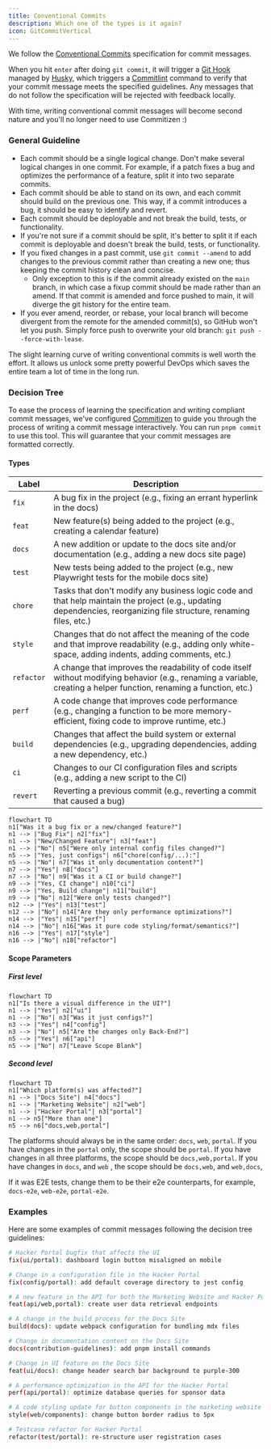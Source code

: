 ```yaml
---
title: Conventional Commits
description: Which one of the types is it again?
icon: GitCommitVertical
---
```



We follow the [Conventional
Commits](https://www.conventionalcommits.org/en/v1.0.0/) specification for
commit messages.

When you hit `enter` after doing `git commit`, it will trigger a [Git Hook](https://git-scm.com/book/en/v2/Customizing-Git-Git-Hooks) managed by [Husky](https://typicode.github.io/husky/), which triggers a [Commitlint](https://commitlint.js.org/) command to verify that your commit message meets the specified guidelines. Any messages that do not follow the specification will be rejected with feedback locally.

With time, writing conventional commit messages will become second nature and you'll no longer need to use Commitizen :)

### General Guideline

- Each commit should be a single logical change. Don't make several logical changes in one commit. For example, if a patch fixes a bug and optimizes the performance of a feature, split it into two separate commits.
- Each commit should be able to stand on its own, and each commit should build on the previous one. This way, if a commit introduces a bug, it should be easy to identify and revert.
- Each commit should be deployable and not break the build, tests, or functionality.
- If you're not sure if a commit should be split, it's better to split it if each commit is deployable and doesn't break the build, tests, or functionality.
- If you fixed changes in a past commit, use `git commit --amend` to add changes to the previous commit rather than creating a new one; thus keeping the commit history clean and concise.
  - Only exception to this is if the commit already existed on the `main` branch, in which case a fixup commit should be made rather than an amend. If that commit is amended and force pushed to main, it will diverge the git history for the entire team.
- If you ever amend, reorder, or rebase, your local branch will become divergent from the remote for the amended commit(s), so GitHub won't let you push. Simply force push to overwrite your old branch: `git push --force-with-lease`.

The slight learning curve of writing conventional commits is well worth the effort. It allows us unlock some pretty powerful DevOps which saves the entire team a lot of time in the long run.

### Decision Tree

To ease the process of learning the specification and writing compliant commit messages, we've configured [Commitizen](https://commitizen-tools.github.io/commitizen/) to guide you through the process of writing a commit message interactively.
You can run `pnpm commit` to use this tool. This will guarantee that your commit messages are formatted correctly.

#### Types

| Label   | Description |
|---------|-------------|
| `fix`   | A bug fix in the project (e.g., fixing an errant hyperlink in the docs) |
| `feat`  | New feature(s) being added to the project (e.g., creating a calendar feature) |
| `docs`  | A new addition or update to the docs site and/or documentation (e.g., adding a new docs site page) |
| `test`  | New tests being added to the project (e.g., new Playwright tests for the mobile docs site) |
| `chore` | Tasks that don't modify any business logic code and that help maintain the project (e.g., updating dependencies, reorganizing file structure, renaming files, etc.) |
| `style` | Changes that do not affect the meaning of the code and that improve readability (e.g., adding only white-space, adding indents, adding comments, etc.) |
| `refactor` | A change that improves the readability of code itself without modifying behavior (e.g., renaming a variable, creating a helper function, renaming a function, etc.) |
| `perf`   | A code change that improves code performance (e.g., changing a function to be more memory-efficient, fixing code to improve runtime, etc.) |
| `build`  | Changes that affect the build system or external dependencies (e.g., upgrading dependencies, adding a new dependency, etc.) |
| `ci`     | Changes to our CI configuration files and scripts (e.g., adding a new script to the CI) |
| `revert` | Reverting a previous commit (e.g., reverting a commit that caused a bug) |

```mermaid
flowchart TD
n1["Was it a bug fix or a new/changed feature?"]
n1 --> |"Bug Fix"| n2["fix"]
n1 --> |"New/Changed Feature"| n3["feat"]
n1 --> |"No"| n5["Were only internal config files changed?"]
n5 --> |"Yes, just configs"| n6["chore(config/...):"]
n5 --> |"No"| n7["Was it only documentation content?"]
n7 --> |"Yes"| n8["docs"]
n7 --> |"No"| n9["Was it a CI or build change?"]
n9 --> |"Yes, CI change"| n10["ci"]
n9 --> |"Yes, Build change"| n11["build"]
n9 --> |"No"| n12["Were only tests changed?"]
n12 --> |"Yes"| n13["test"]
n12 --> |"No"| n14["Are they only performance optimizations?"]
n14 --> |"Yes"| n15["perf"]
n14 --> |"No"| n16["Was it pure code styling/format/semantics?"]
n16 --> |"Yes"| n17["style"]
n16 --> |"No"| n18["refactor"]
```

#### Scope Parameters

##### First level

```mermaid
flowchart TD
n1["Is there a visual difference in the UI?"]
n1 --> |"Yes"| n2["ui"]
n1 --> |"No"| n3["Was it just configs?"]
n3 --> |"Yes"| n4["config"]
n3 --> |"No"| n5["Are the changes only Back-End?"]
n5 --> |"Yes"| n6["api"]
n5 --> |"No"| n7["Leave Scope Blank"]
```

##### Second level

```mermaid
flowchart TD
n1["Which platform(s) was affected?"]
n1 --> |"Docs Site"| n4["docs"]
n1 --> |"Marketing Website"| n2["web"]
n1 --> |"Hacker Portal"| n3["portal"]
n1 --> n5["More than one"]
n5 --> n6["docs,web,portal"]
```

The platforms should always be in the same order: `docs`, `web`, `portal`.
If you have changes in the `portal` only, the scope should be `portal`.
If you have changes in all three platforms, the scope should be `docs,web,portal`.
If you have changes in `docs`, and `web` , the scope should be `docs,web`, and `web,docs`,

If it was E2E tests, change them to be their e2e counterparts, for example, `docs-e2e`, `web-e2e`, `portal-e2e`.

### Examples

Here are some examples of commit messages following the decision tree guidelines:

```bash
# Hacker Portal bugfix that affects the UI
fix(ui/portal): dashboard login button misaligned on mobile

# Change in a configuration file in the Hacker Portal
fix(config/portal): add default coverage directory to jest config

# A new feature in the API for both the Marketing Website and Hacker Portal, no change in the UI
feat(api/web,portal): create user data retrieval endpoints

# A change in the build process for the Docs Site
build(docs): update webpack configuration for bundling mdx files

# Change in documentation content on the Docs Site
docs(contribution-guidelines): add pnpm install commands

# Change in UI feature on the Docs Site
feat(ui/docs): change header search bar background to purple-300

# A performance optimization in the API for the Hacker Portal
perf(api/portal): optimize database queries for sponsor data

# A code styling update for button components in the marketing website
style(web/components): change button border radius to 5px

# Testcase refactor for Hacker Portal
refactor(test/portal): re-structure user registration cases
```
